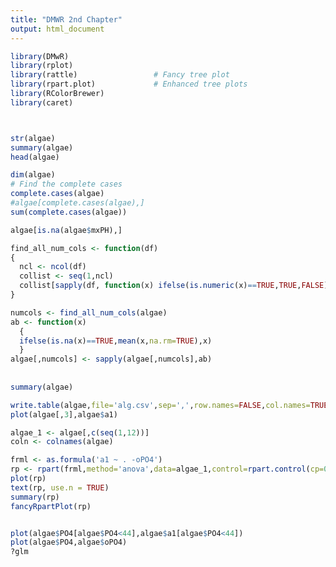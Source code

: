 ```yaml
---
title: "DMWR 2nd Chapter"
output: html_document
---
```


```r
library(DMwR)
library(rplot)
library(rattle)  				# Fancy tree plot
library(rpart.plot)				# Enhanced tree plots
library(RColorBrewer)	
library(caret)



str(algae)
summary(algae)
head(algae)

dim(algae)
# Find the complete cases
complete.cases(algae)
#algae[complete.cases(algae),]
sum(complete.cases(algae))

algae[is.na(algae$mxPH),]

find_all_num_cols <- function(df)
{
  ncl <- ncol(df)
  collist <- seq(1,ncl)
  collist[sapply(df, function(x) ifelse(is.numeric(x)==TRUE,TRUE,FALSE))]
}

numcols <- find_all_num_cols(algae)
ab <- function(x) 
  { 
  ifelse(is.na(x)==TRUE,mean(x,na.rm=TRUE),x)  
  }
algae[,numcols] <- sapply(algae[,numcols],ab)
                  
 
summary(algae)

write.table(algae,file='alg.csv',sep=',',row.names=FALSE,col.names=TRUE)
plot(algae[,3],algae$a1)

algae_1 <- algae[,c(seq(1,12))]
coln <- colnames(algae)

frml <- as.formula('a1 ~ . -oPO4')
rp <- rpart(frml,method='anova',data=algae_1,control=rpart.control(cp=0.01))
plot(rp)
text(rp, use.n = TRUE)
summary(rp)
fancyRpartPlot(rp)


plot(algae$PO4[algae$PO4<44],algae$a1[algae$PO4<44])
plot(algae$PO4,algae$oPO4)
?glm
 
```


